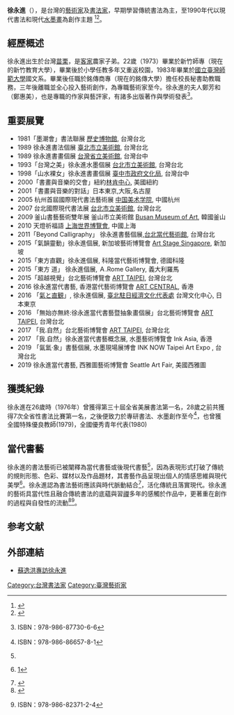 {{Infobox person
| 英文名     = Hsu Yung Chin
| 原文名     = 
| 出生日期   = {{birth date and age|1951|11|13}}
| 出生地     = {{ROC|臺灣省}}[[苗栗縣|苗栗縣]]
| 國籍      = {{ROC}}
| 職業      = [[藝術家|藝術家]]、[[書法家|書法家]]
}}

'''徐永進'''（{{bd|1951年|11月13日}}），是台灣的[[藝術家|藝術家]]及[[中国书法|書法家]]，早期學習傳統書法為主，至1990年代以現代書法和現代[[水墨畫|水墨畫]]為創作主題 <ref name="fanghwey">{{cite journal|last=Chen|first=Fanghwey|date=March 1, 2011|title=Beyond Chinese Calligraphy? Identity and Subjectivity in Modern Taiwanese Calligraphy as Seen in the Work of Hsu Yung-chin and Chen Shi-hsien|url=https://hal.archives-ouvertes.fr/file/index/docid/835742/filename/GLOBAL_FENCES_mars_01.pdf|journal=Global Fences|publisher=|volume=|issue=|pages=49–65|doi=|access-date=1 March 2015|archive-date=2016-03-04|archive-url=https://web.archive.org/web/20160304052710/https://hal.archives-ouvertes.fr/file/index/docid/835742/filename/GLOBAL_FENCES_mars_01.pdf}}</ref><ref>{{cite journal|last=蕭瓊瑞|date=June 1, 2008|title=有何不可--徐永進的書法解放|publisher= 藝術家 |issue=387 |pages=424–425}}</ref>。

== 經歷概述 ==

徐永進出生於台灣[[苗栗縣|苗栗]]，是[[客家|客家]]農家子弟。22歲（1973）畢業於新竹師專（現在的新竹教育大學），畢業後於小學任教多年又重返校園，1983年畢業於[[國立臺灣師範大學|國立臺灣師範大學]]國文系。畢業後任職於銘傳商專（現在的銘傳大學）擔任校長秘書助教職務，三年後離職並全心投入藝術創作，為專職藝術家至今。徐永進的夫人鄭芳和（鄭惠美），也是專職的作家與藝評家，有諸多出版著作與學術發表<ref>{{cite book |last=鄭芳和著 |date=2011 |title=靈之舞動}} ISBN：978-986-87730-6-6</ref>。

== 重要展覽 ==
*1981「墨潮會」書法聯展 [[國立歷史博物館|歷史博物館]], 台灣台北
*1989 徐永進書法個展 [[臺北市立美術館|臺北市立美術館]], 台灣台北
*1989 徐永進書畫個展 [[台灣省立美術館|台灣省立美術館]], 台灣台中
*1993「台灣之美」徐永進水墨個展 [[台北市立美術館|台北市立美術館]], 台灣台北
*1998「山水裸女」徐永進書畫個展 [[臺中市政府文化局|臺中市政府文化局]], 台灣台中
*2000「書畫與音樂的交會」紐約[[林肯中心|林肯中心]], 美國紐約
*2001「書畫與音樂的對話」日本東京,大阪,名古屋
*2005 杭州首屆國際現代書法藝術展 [[中国美术学院|中国美术学院]], 中國杭州
*2007 台北國際現代書法展 [[台北市立美術館|台北市立美術館]], 台灣台北
*2009 釜山書藝藝術雙年展 釜山市立美術館 [[Busan_Museum_of_Art|Busan Museum of Art]], 韓國釜山
*2010 天燈祈福語 [[上海世界博覽會|上海世界博覽會]], 中國上海
*2011「Beyond Calligraphy」 徐永進書藝個展,[[臺北市政府舊廈|台北當代藝術館]], 台灣台北
*2015「氣韻靈動」徐永進個展, 新加坡藝術博覽會 [[Art_Stage_Singapore|Art Stage Singapore]], 新加坡
*2015「東方直觀」徐永進個展, 科隆當代藝術博覽會, 德國科隆
*2015「東方 道」  徐永進個展, Ａ.Rome Gallery, 義大利羅馬
*2015「超越視覺」台北藝術博覽會 [[ART_TAIPEI|ART TAIPEI]], 台灣台北
*2016 徐永進當代書藝, 香港當代藝術博覽會 [[ART_CENTRAL|ART CENTRAL]], 香港
*2016 「[[氣と直観|氣と直観]]」, 徐永進個展, [[臺北駐日經濟文化代表處|臺北駐日經濟文化代表處]] 台灣文化中心, 日本東京
*2016 「無始亦無終:徐永進當代書藝暨抽象畫個展」台北藝術博覽會 [[ART_TAIPEI|ART TAIPEI]], 台灣台北
*2017 「我.自然」台北藝術博覽會 [[ART_TAIPEI|ART TAIPEI]], 台灣台北
*2017 「我.自然」徐永進當代書藝概念展, 水墨藝術博覽會 Ink Asia, 香港
*2019 「氤氳·象」書藝個展, 水墨現場展博會 INK NOW Taipei Art Expo , 台灣台北
*2019  徐永進當代書藝, 西雅圖藝術博覽會 Seattle Art Fair, 美國西雅圖

== 獲獎紀錄 ==

徐永進在26歲時（1976年）曾獲得第三十屆全省美展書法第一名，28歲之前共獲得7次全省性書法比賽第一名，之後便致力於專研書法、水墨創作至今<ref>{{cite book |last=Various |date=2012|title=Beyond Calligraphy}} ISBN：978-986-86657-8-1</ref>，也曾獲全國特殊優良教師(1979)，全國優秀青年代表(1980)

== 當代書藝 ==

徐永進的書法藝術已被闡釋為當代書藝或後現代書藝<ref name="fanghwey" />，因為表現形式打破了傳統的規則形態、色彩、媒材以及作品題材，其書藝作品呈現出個人的情感思維與現代美學<ref>{{cite book |last1=Davison |first1=Gary Marvin|last2=Reed|first2=Barbra E.|date=1998 |title=Culture and Customs of Taiwan}}[https://books.google.com.tw/books?id=G3lY-2OSNh8C&pg=PA95&lpg=PA95&dq=%22Hsu+Yung+Chin%22+taiwan&source=bl&ots=KnR76hDH-W&sig=cM0oO-_tjZ3Qg7yd7y7d5plFeOM&hl=en&sa=X&ei=QC30VMG7H4bbmAWoyIDIBQ&ved=0CBsQ6AEwADgK#v=onepage&q=%22Hsu%20Yung%20Chin%22%20taiwan&f=false|link]</ref>。徐永進認為書法藝術應該與時代脈動結合<ref>{{cite news |last=Phipps |first=Gavin |date=January 16, 2001 |title=Writing Pictures |url=http://www.taipeitimes.com/News/feat/archives/2001/06/16/90260 |newspaper=[[Taipei_Times|Taipei Times]] |location=Taipei, Taiwan |access-date=February 27, 2015 |archive-date=2021-05-17 |archive-url=https://web.archive.org/web/20210517100821/http://www.taipeitimes.com/News/feat/archives/2001/06/16/90260 }}</ref>，活化傳統且落實現代。徐永進的藝術具當代性且融合傳統書法的底藴與習[[禪|禪]]多年的感觸於作品中，更著重在創作的過程與自發性的流動<ref>{{cite journal|last=林谷芳|date=November 1, 2011|title=禪讀徐永進|publisher=藝術家|issue=438|pages=328–329}}</ref><ref>{{cite book |last=徐永進 |date=2007 |title=解放書法}} ISBN：978-986-82371-2-4</ref>。

== 参考文献 ==

{{Reflist}}

== 外部連結 ==
*[http://www.youtube.com/watch?v=npHxvuR99r0 蘇逸洪專訪徐永進] {{Wayback|url=http://www.youtube.com/watch?v=npHxvuR99r0 |date=20210517101232 }}


{{DEFAULTSORT:徐永進}}
[[Category:台灣書法家|Category:台灣書法家]]
[[Category:臺灣藝術家|Category:臺灣藝術家]]